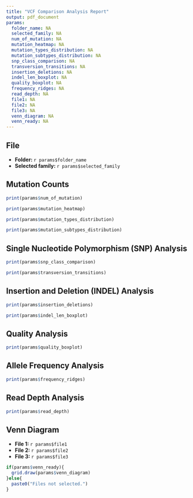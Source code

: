 ```yaml
---
title: "VCF Comparison Analysis Report"
output: pdf_document
params:
  folder_name: NA
  selected_family: NA
  num_of_mutation: NA
  mutation_heatmap: NA
  mutation_types_distribution: NA 
  mutation_subtypes_distribution: NA 
  snp_class_comparison: NA 
  transversion_transitions: NA 
  insertion_deletions: NA
  indel_len_boxplot: NA
  quality_boxplot: NA
  frequency_ridges: NA
  read_depth: NA
  file1: NA
  file2: NA
  file3: NA
  venn_diagram: NA
  venn_ready: NA
---
```


## File
- **Folder: ** `r params$folder_name`
- **Selected family: ** `r params$selected_family`


## Mutation Counts
```r
print(params$num_of_mutation)
```


```r
print(params$mutation_heatmap)
```


```r
print(params$mutation_types_distribution)
```


```r
print(params$mutation_subtypes_distribution)
```


## Single Nucleotide Polymorphism (SNP) Analysis
```r
print(params$snp_class_comparison)
```


```r
print(params$transversion_transitions)
```


## Insertion and Deletion (INDEL) Analysis
```r
print(params$insertion_deletions)
```


```r
print(params$indel_len_boxplot)
```


## Quality Analysis
```r
print(params$quality_boxplot)
```


## Allele Frequency Analysis
```r
print(params$frequency_ridges)
```


## Read Depth Analysis
```r
print(params$read_depth)
```


## Venn Diagram 
- **File 1: ** `r params$file1`
- **File 2: ** `r params$file2`
- **File 3: ** `r params$file3`

```r
if(params$venn_ready){
  grid.draw(params$venn_diagram)
}else{
  paste0("Files not selected.")
}
```




